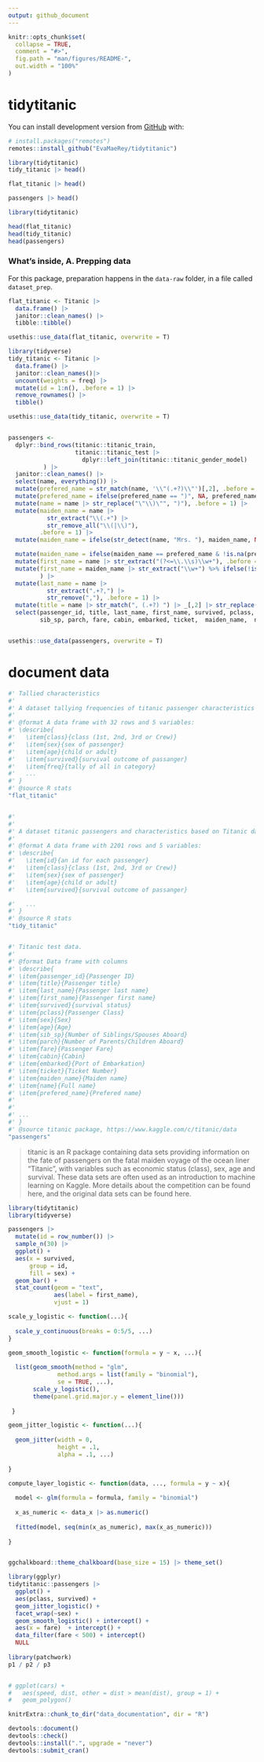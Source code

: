 ```yaml
---
output: github_document
---
```


<!-- README.md is generated from README.Rmd. Please edit that file -->

```r
knitr::opts_chunk$set(
  collapse = TRUE,
  comment = "#>",
  fig.path = "man/figures/README-",
  out.width = "100%"
)
```

# tidytitanic

<!-- badges: start -->
<!-- badges: end -->

You can install development version from [GitHub](https://github.com/) with:

``` r
# install.packages("remotes")
remotes::install_github("EvaMaeRey/tidytitanic")
```


```r
library(tidytitanic)
tidy_titanic |> head()

flat_titanic |> head()

passengers |> head()
```


```r
library(tidytitanic)

head(flat_titanic)
head(tidy_titanic)
head(passengers)
```



### What's inside, A. Prepping data

For this package, preparation happens in the `data-raw` folder, in a file called `dataset_prep`.  

```r
flat_titanic <- Titanic |>
  data.frame() |>
  janitor::clean_names() |>
  tibble::tibble()

usethis::use_data(flat_titanic, overwrite = T)

library(tidyverse)
tidy_titanic <- Titanic |>
  data.frame() |>
  janitor::clean_names()|>
  uncount(weights = freq) |>
  mutate(id = 1:n(), .before = 1) |>
  remove_rownames() |>
  tibble()

usethis::use_data(tidy_titanic, overwrite = T)


passengers <-  
  dplyr::bind_rows(titanic::titanic_train, 
                   titanic::titanic_test |> 
                     dplyr::left_join(titanic::titanic_gender_model)
          ) |>
  janitor::clean_names() |>
  select(name, everything()) |>
  mutate(prefered_name = str_match(name, '\\"(.+?)\\"')[,2], .before = 1) |>
  mutate(prefered_name = ifelse(prefered_name == ")", NA, prefered_name)) |>
  mutate(name = name |> str_replace("\"\\)\"", ")"), .before = 1) |>
  mutate(maiden_name = name |> 
           str_extract("\\(.+") |> 
           str_remove_all("\\(|\\)"),
         .before = 1) |>
  mutate(maiden_name = ifelse(str_detect(name, "Mrs. "), maiden_name, NA)) |>

  mutate(maiden_name = ifelse(maiden_name == prefered_name & !is.na(prefered_name), NA, maiden_name)) |>
  mutate(first_name = name |> str_extract("(?<=\\.\\s)\\w+"), .before = 1) |>
  mutate(first_name = maiden_name |> str_extract("\\w+") %>% ifelse(!is.na(maiden_name), ., first_name), 
         ) |>
  mutate(last_name = name |> 
           str_extract(".+?,") |> 
           str_remove(","), .before = 1) |>
  mutate(title = name |> str_match(", (.+?) ") |> _[,2] |> str_replace("the", "Countess."), .before = 1) |>
  select(passenger_id, title, last_name, first_name, survived, pclass, sex, age, 
         sib_sp, parch, fare, cabin, embarked, ticket,  maiden_name,  name, prefered_name)


usethis::use_data(passengers, overwrite = T)
```


# document data

```r


#' Tallied characteristics
#'
#' A dataset tallying frequencies of titanic passenger characteristics based on Titanic data from datasets.  Includes Crew
#'
#' @format A data frame with 32 rows and 5 variables:
#' \describe{
#'   \item{class}{class (1st, 2nd, 3rd or Crew)}
#'   \item{sex}{sex of passenger}
#'   \item{age}{child or adult}
#'   \item{survived}{survival outcome of passanger}
#'   \item{freq}{tally of all in category}
#'   ...
#' }
#' @source R stats
"flat_titanic"


#' 
#'
#' A dataset titanic passengers and characteristics based on Titanic data fromdatasets.  Includes Crew
#'
#' @format A data frame with 2201 rows and 5 variables:
#' \describe{
#'   \item{id}{an id for each passenger}
#'   \item{class}{class (1st, 2nd, 3rd or Crew)}
#'   \item{sex}{sex of passenger}
#'   \item{age}{child or adult}
#'   \item{survived}{survival outcome of passanger}

#'   ...
#' }
#' @source R stats
"tidy_titanic"


#' Titanic test data.
#'
#' @format Data frame with columns
#' \describe{
#' \item{passenger_id}{Passenger ID}
#' \item{title}{Passenger title}
#' \item{last_name}{Passenger last name}
#' \item{first_name}{Passenger first name}
#' \item{survived}{survival status}
#' \item{pclass}{Passenger Class}
#' \item{sex}{Sex}
#' \item{age}{Age}
#' \item{sib_sp}{Number of Siblings/Spouses Aboard}
#' \item{parch}{Number of Parents/Children Aboard}
#' \item{fare}{Passenger Fare}
#' \item{cabin}{Cabin}
#' \item{embarked}{Port of Embarkation}
#' \item{ticket}{Ticket Number}
#' \item{maiden_name}{Maiden name}
#' \item{name}{Full name}
#' \item{prefered_name}{Prefered name}
#' 
#' 
#' ...
#' }
#' @source titanic package, https://www.kaggle.com/c/titanic/data
"passengers"
```


> titanic is an R package containing data sets providing information on the fate of passengers on the fatal maiden voyage of the ocean liner "Titanic", with variables such as economic status (class), sex, age and survival. These data sets are often used as an introduction to machine learning on Kaggle. More details about the competition can be found here, and the original data sets can be found here.





```r

library(tidytitanic)
library(tidyverse)

passengers |>
  mutate(id = row_number()) |>
  sample_n(30) |>
  ggplot() + 
  aes(x = survived, 
      group = id,
      fill = sex) + 
  geom_bar() + 
  stat_count(geom = "text", 
             aes(label = first_name),
             vjust = 1)

```






```r
scale_y_logistic <- function(...){
  
  scale_y_continuous(breaks = 0:5/5, ...)
}

geom_smooth_logistic <- function(formula = y ~ x, ...){
  
  list(geom_smooth(method = "glm", 
              method.args = list(family = "binomial"), 
              se = TRUE, ...),
       scale_y_logistic(),
       theme(panel.grid.major.y = element_line()))
                          
 }

geom_jitter_logistic <- function(...){
  
  geom_jitter(width = 0, 
              height = .1, 
              alpha = .1, ...)
  
}

compute_layer_logistic <- function(data, ..., formula = y ~ x){
  
  model <- glm(formula = formula, family = "binomial")
  
  x_as_numeric <- data_x |> as.numeric()
  
  fitted(model, seq(min(x_as_numeric), max(x_as_numeric)))
  
}


ggchalkboard::theme_chalkboard(base_size = 15) |> theme_set()

library(ggplyr)
tidytitanic::passengers |> 
  ggplot() + 
  aes(pclass, survived) + 
  geom_jitter_logistic() + 
  facet_wrap(~sex) + 
  geom_smooth_logistic() + intercept() +
  aes(x = fare)  + intercept() + 
  data_filter(fare < 500) + intercept() 
  NULL 
  
library(patchwork) 
p1 / p2 / p3


# ggplot(cars) + 
#   aes(speed, dist, other = dist > mean(dist), group = 1) + 
#   geom_polygon()


```


```r
knitrExtra::chunk_to_dir("data_documentation", dir = "R")
```


```r
devtools::document()
devtools::check()
devtools::install(".", upgrade = "never")
devtools::submit_cran()
```



